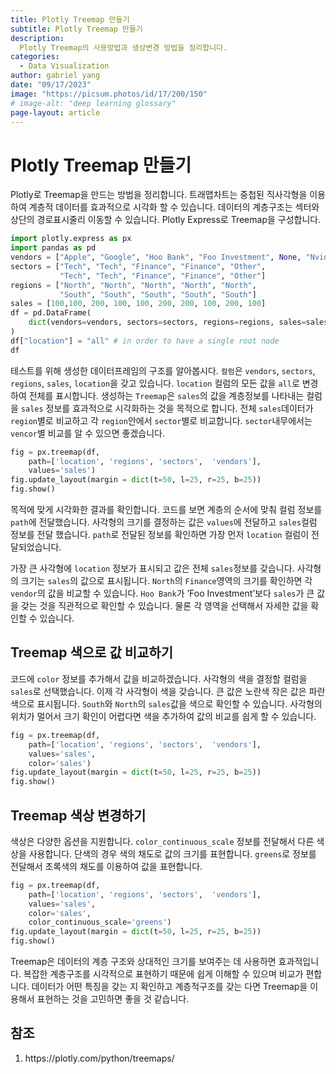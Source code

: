 ```yaml
---
title: Plotly Treemap 만들기
subtitle: Plotly Treemap 만들기
description:
  Plotly Treemap의 사용방법과 생상변경 방법을 정리합니다.
categories:
  - Data Visualization
author: gabriel yang
date: "09/17/2023"
image: "https://picsum.photos/id/17/200/150"
# image-alt: "deep learning glossary"
page-layout: article
---
```


# Plotly Treemap 만들기

Plotly로 Treemap을 만드는 방법을 정리합니다. 트래맵차트는 중첩된 직사각형을 이용하여 계층적 데이터를 효과적으로 시각화 할 수 있습니다. 데이터의 계층구조는 섹터와 상단의 경로표시줄리 이동할 수 있습니다. Plotly Express로 Treemap을 구성합니다.

``` python
import plotly.express as px
import pandas as pd
vendors = ["Apple", "Google", "Hoo Bank", "Foo Investment", None, "Nvidia", "Meta", "Goo Investment", "Moo Bank", None]
sectors = ["Tech", "Tech", "Finance", "Finance", "Other",
           "Tech", "Tech", "Finance", "Finance", "Other"]
regions = ["North", "North", "North", "North", "North",
           "South", "South", "South", "South", "South"]
sales = [100,100, 200, 100, 100, 200, 200, 100, 200, 100]
df = pd.DataFrame(
    dict(vendors=vendors, sectors=sectors, regions=regions, sales=sales)
)
df["location"] = "all" # in order to have a single root node
df
```

테스트를 위해 생성한 데이터프레임의 구조를 알아봅시다. `컬럼`은 `vendors`, `sectors`, `regions`, `sales`, `location`을 갖고 있습니다. `location` 컬럼의 모든 값을 `all`로 변경하여 전체를 표시합니다. 생성하는 `Treemap`은 `sales`의 값을 계층정보를 나타내는 컬럼을 `sales` 정보를 효과적으로 시각화하는 것을 목적으로 합니다. 전체 `sales`데이터가 `region`별로 비교하고 각 `region`안에서 `sector`별로 비교합니다. `sector`내무에서는 `vencor`별 비교를 알 수 있으면 좋겠습니다.

``` python
fig = px.treemap(df,
    path=['location', 'regions', 'sectors',  'vendors'],
    values='sales')
fig.update_layout(margin = dict(t=50, l=25, r=25, b=25))
fig.show()
```

목적에 맞게 시각화한 결과를 확인합니다. 코드를 보면 계층의 순서에 맞춰 컬럼 정보를 `path`에 전달했습니다. 사각형의 크기를 결정하는 값은 `values`에 전달하고 `sales`컬럼 정보를 전달 했습니다. `path`로 전달된 정보를 확인하면 가장 먼저 `location` 컬럼이 전달되었습니다.

가장 큰 사각형에 `location` 정보가 표시되고 값은 전체 `sales`정보를 갖습니다. 사각형의 크기는 `sales`의 값으로 표시됩니다. `North`의 `Finance`영역의 크기를 확인하면 각 `vendor`의 값을 비교할 수 있습니다. `Hoo Bank`가 'Foo Investment'보다 `sales`가 큰 값을 갖는 것을 직관적으로 확인할 수 있습니다. 물론 각 영역을 선택해서 자세한 값을 확인할 수 있습니다.

## Treemap 색으로 값 비교하기

코드에 `color` 정보를 추가해서 값을 비교하겠습니다. 사각형의 색을 결정할 컬럼을 `sales`로 선택했습니다. 이제 각 사각형이 색을 갖습니다. 큰 값은 노란색 작은 값은 파란색으로 표시됩니다. `South`와 `North`의 `sales`값을 색으로 확인할 수 있습니다. 사각형의 위치가 멀어서 크기 확인이 어렵다면 색을 추가하여 값의 비교를 쉽게 할 수 있습니다.

``` python
fig = px.treemap(df,
    path=['location', 'regions', 'sectors',  'vendors'],
    values='sales',
    color='sales')
fig.update_layout(margin = dict(t=50, l=25, r=25, b=25))
fig.show()
```

## Treemap 색상 변경하기

색상은 다양한 옵션을 지원합니다. `color_continuous_scale` 정보를 전달해서 다른 색상을 사용합니다. 단색의 경우 색의 채도로 값의 크기를 표현합니다. `greens`로 정보를 전달해서 초록색의 채도를 이용하여 값을 표현합니다.

``` python
fig = px.treemap(df,
    path=['location', 'regions', 'sectors',  'vendors'],
    values='sales',
    color='sales',
    color_continuous_scale='greens')
fig.update_layout(margin = dict(t=50, l=25, r=25, b=25))
fig.show()
```

Treemap은 데이터의 계층 구조와 상대적인 크기를 보여주는 데 사용하면 효과적입니다. 복잡한 계층구조를 시각적으로 표현하기 때문에 쉽게 이해할 수 있으며 비교가 편합니다. 데이터가 어떤 특징을 갖는 지 확인하고 계층적구조를 갖는 다면 Treemap을 이용해서 표현하는 것을 고민하면 좋을 것 같습니다.

## 참조
1. https://plotly.com/python/treemaps/